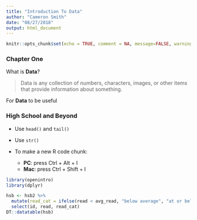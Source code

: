 ```yaml
---
title: "Introduction To Data"
author: "Cameron Smith"
date: "08/27/2018"
output: html_document
---
```


```r
knitr::opts_chunk$set(echo = TRUE, comment = NA, message=FALSE, warning=FALSE, fig.align="center")
```

### Chapter One

What is  **Data**?

>Data is any collection of numbers, characters, images, or other items that provide information about something.

For **Data** to be useful

### High School and Beyond

* Use `head()` and `tail()`
* Use `str()`

* To make a new R code chunk:
    * **PC**: press Ctrl + Alt + I
    * **Mac**: press Ctrl + Shift + I


```r
library(openintro)
library(dplyr)

hsb <- hsb2 %>%
  mutate(read_cat = ifelse(read < avg_read, "below average", "at or below average")) %>%
  select(id, read, read_cat)
DT::datatable(hsb)
```


```r

```
